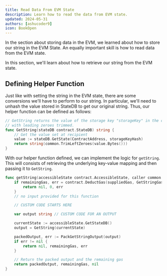 ```yaml
---
title: Read Data From EVM State
description: Learn how to read the data from EVM state.
updated: 2024-05-31
authors: [ashucoder9]
icon: BookOpen
---
```


In the section about storing data in the EVM, we learned about how to store our string in the EVM State. An equally important skill is how to read data from the EVM state.

In this section, we'll learn about how to retrieve our string from the EVM state.

## Defining Helper Function

Just like with setting the string in the EVM state, there are some conversions we'll have to perform to our string. In particular, we'll need to unhash the value stored in StateDB to get our original string. Thus, our helper function can be defined as follows:

```go
// GetString returns the value of the storage key "storageKey" in the contract storage,
// with leading zeroes trimmed.
func GetString(stateDB contract.StateDB) string {
    // Get the value set at recipient
    value := stateDB.GetState(ContractAddress, storageKeyHash)
    return string(common.TrimLeftZeroes(value.Bytes()))
}
```

With our helper function defined, we can implement the logic for `getString`. This will consists of retrieving the underlying key-value mapping and then passing it to `GetString`.

```go
func getString(accessibleState contract.AccessibleState, caller common.Address, addr common.Address, input []byte, suppliedGas uint64, readOnly bool) (ret []byte, remainingGas uint64, err error) {
    if remainingGas, err = contract.DeductGas(suppliedGas, GetStringGasCost); err != nil {
        return nil, 0, err
    }
    // no input provided for this function

    // CUSTOM CODE STARTS HERE

    var output string // CUSTOM CODE FOR AN OUTPUT

    currentState := accessibleState.GetStateDB()
    output = GetString(currentState)

    packedOutput, err := PackGetStringOutput(output)
    if err != nil {
        return nil, remainingGas, err
    }

    // Return the packed output and the remaining gas
    return packedOutput, remainingGas, nil
}
```